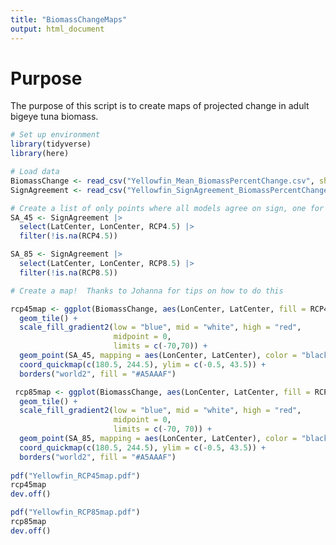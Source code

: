 ```yaml
---
title: "BiomassChangeMaps"
output: html_document
---
```


# Purpose

The purpose of this script is to create maps of projected change in adult bigeye
tuna biomass. 

```r
# Set up environment
library(tidyverse)
library(here)
```

```r
# Load data
BiomassChange <- read_csv("Yellowfin_Mean_BiomassPercentChange.csv", show_col_types = FALSE)
SignAgreement <- read_csv("Yellowfin_SignAgreement_BiomassPercentChange.csv", show_col_types = FALSE)
```

```r
# Create a list of only points where all models agree on sign, one for each scenario
SA_45 <- SignAgreement |>
  select(LatCenter, LonCenter, RCP4.5) |>
  filter(!is.na(RCP4.5))

SA_85 <- SignAgreement |>
  select(LatCenter, LonCenter, RCP8.5) |>
  filter(!is.na(RCP8.5))
```

```r
# Create a map!  Thanks to Johanna for tips on how to do this

rcp45map <- ggplot(BiomassChange, aes(LonCenter, LatCenter, fill = RCP4.5)) + 
  geom_tile() + 
  scale_fill_gradient2(low = "blue", mid = "white", high = "red",
                       midpoint = 0,
                       limits = c(-70,70)) +
  geom_point(SA_45, mapping = aes(LonCenter, LatCenter), color = "black") +
  coord_quickmap(c(180.5, 244.5), ylim = c(-0.5, 43.5)) +
  borders("world2", fill = "#A5AAAF") 

 rcp85map <- ggplot(BiomassChange, aes(LonCenter, LatCenter, fill = RCP8.5)) + 
  geom_tile() + 
  scale_fill_gradient2(low = "blue", mid = "white", high = "red",
                       midpoint = 0,
                       limits = c(-70, 70)) +
  geom_point(SA_85, mapping = aes(LonCenter, LatCenter), color = "black") +
  coord_quickmap(c(180.5, 244.5), ylim = c(-0.5, 43.5)) +
  borders("world2", fill = "#A5AAAF") 
 
pdf("Yellowfin_RCP45map.pdf")
rcp45map
dev.off()

pdf("Yellowfin_RCP85map.pdf")
rcp85map
dev.off()
```



